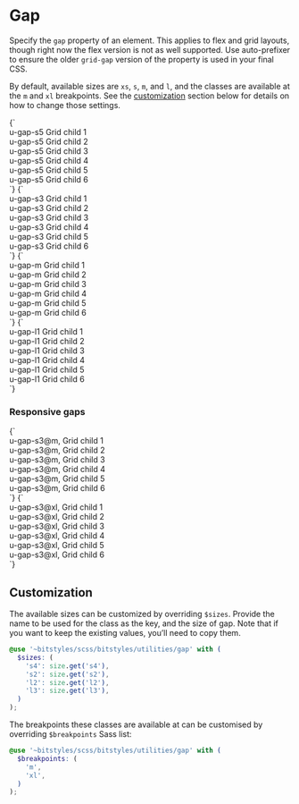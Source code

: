 
<Meta title="Utilities/gap" />

# Gap

Specify the `gap` property of an element. This applies to flex and grid layouts, though right now the flex version is not as well supported. Use auto-prefixer to ensure the older `grid-gap` version of the property is used in your final CSS.

By default, available sizes are `xs`, `s`, `m`, and `l`, and the classes are available at the `m` and `xl` breakpoints. See the [customization](#customization) section below for details on how to change those settings.

<Canvas>
  <Story name="u-gap-s5">
    {`
      <div class="u-grid u-padding-m u-gap-s5 u-bg-grayscale-light">
        <div class="u-bg-grayscale-light-3 u-padding-m a-card">u-gap-s5 Grid child 1</div>
        <div class="u-bg-grayscale-light-3 u-padding-m a-card">u-gap-s5 Grid child 2</div>
        <div class="u-bg-grayscale-light-3 u-padding-m a-card">u-gap-s5 Grid child 3</div>
        <div class="u-bg-grayscale-light-3 u-padding-m a-card">u-gap-s5 Grid child 4</div>
        <div class="u-bg-grayscale-light-3 u-padding-m a-card">u-gap-s5 Grid child 5</div>
        <div class="u-bg-grayscale-light-3 u-padding-m a-card">u-gap-s5 Grid child 6</div>
      </div>
    `}
  </Story>
  <Story name="u-gap-s3">
    {`
      <div class="u-grid u-padding-m u-gap-s3 u-bg-grayscale-light">
        <div class="u-bg-grayscale-light-3 u-padding-m a-card">u-gap-s3 Grid child 1</div>
        <div class="u-bg-grayscale-light-3 u-padding-m a-card">u-gap-s3 Grid child 2</div>
        <div class="u-bg-grayscale-light-3 u-padding-m a-card">u-gap-s3 Grid child 3</div>
        <div class="u-bg-grayscale-light-3 u-padding-m a-card">u-gap-s3 Grid child 4</div>
        <div class="u-bg-grayscale-light-3 u-padding-m a-card">u-gap-s3 Grid child 5</div>
        <div class="u-bg-grayscale-light-3 u-padding-m a-card">u-gap-s3 Grid child 6</div>
      </div>
    `}
  </Story>
  <Story name="u-gap-m">
    {`
      <div class="u-grid u-padding-m u-gap-m u-bg-grayscale-light">
        <div class="u-bg-grayscale-light-3 u-padding-m a-card">u-gap-m Grid child 1</div>
        <div class="u-bg-grayscale-light-3 u-padding-m a-card">u-gap-m Grid child 2</div>
        <div class="u-bg-grayscale-light-3 u-padding-m a-card">u-gap-m Grid child 3</div>
        <div class="u-bg-grayscale-light-3 u-padding-m a-card">u-gap-m Grid child 4</div>
        <div class="u-bg-grayscale-light-3 u-padding-m a-card">u-gap-m Grid child 5</div>
        <div class="u-bg-grayscale-light-3 u-padding-m a-card">u-gap-m Grid child 6</div>
      </div>
    `}
  </Story>
  <Story name="u-gap-l1">
    {`
      <div class="u-grid u-padding-m u-gap-l1 u-bg-grayscale-light">
        <div class="u-bg-grayscale-light-3 u-padding-m a-card">u-gap-l1 Grid child 1</div>
        <div class="u-bg-grayscale-light-3 u-padding-m a-card">u-gap-l1 Grid child 2</div>
        <div class="u-bg-grayscale-light-3 u-padding-m a-card">u-gap-l1 Grid child 3</div>
        <div class="u-bg-grayscale-light-3 u-padding-m a-card">u-gap-l1 Grid child 4</div>
        <div class="u-bg-grayscale-light-3 u-padding-m a-card">u-gap-l1 Grid child 5</div>
        <div class="u-bg-grayscale-light-3 u-padding-m a-card">u-gap-l1 Grid child 6</div>
      </div>
    `}
  </Story>
</Canvas>

### Responsive gaps

<Canvas isColumn>
  <Story name="u-gap-s3@m">
    {`
      <div class="u-grid u-padding-m u-gap-s3@m u-bg-grayscale-light">
        <div class="u-bg-grayscale-light-3 u-padding-m a-card">u-gap-s3@m, Grid child 1</div>
        <div class="u-bg-grayscale-light-3 u-padding-m a-card">u-gap-s3@m, Grid child 2</div>
        <div class="u-bg-grayscale-light-3 u-padding-m a-card">u-gap-s3@m, Grid child 3</div>
        <div class="u-bg-grayscale-light-3 u-padding-m a-card">u-gap-s3@m, Grid child 4</div>
        <div class="u-bg-grayscale-light-3 u-padding-m a-card">u-gap-s3@m, Grid child 5</div>
        <div class="u-bg-grayscale-light-3 u-padding-m a-card">u-gap-s3@m, Grid child 6</div>
      </div>
    `}
  </Story>
  <Story name="u-gap-s3@xl">
    {`
      <div class="u-grid u-padding-m u-gap-s3@xl u-bg-grayscale-light">
        <div class="u-bg-grayscale-light-3 u-padding-m a-card">u-gap-s3@xl, Grid child 1</div>
        <div class="u-bg-grayscale-light-3 u-padding-m a-card">u-gap-s3@xl, Grid child 2</div>
        <div class="u-bg-grayscale-light-3 u-padding-m a-card">u-gap-s3@xl, Grid child 3</div>
        <div class="u-bg-grayscale-light-3 u-padding-m a-card">u-gap-s3@xl, Grid child 4</div>
        <div class="u-bg-grayscale-light-3 u-padding-m a-card">u-gap-s3@xl, Grid child 5</div>
        <div class="u-bg-grayscale-light-3 u-padding-m a-card">u-gap-s3@xl, Grid child 6</div>
      </div>
    `}
  </Story>
</Canvas>

## Customization

The available sizes can be customized by overriding `$sizes`. Provide the name to be used for the class as the key, and the size of gap. Note that if you want to keep the existing values, you’ll need to copy them.

```scss
@use '~bitstyles/scss/bitstyles/utilities/gap' with (
  $sizes: (
    's4': size.get('s4'),
    's2': size.get('s2'),
    'l2': size.get('l2'),
    'l3': size.get('l3'),
  )
);
```

The breakpoints these classes are available at can be customised by overriding `$breakpoints` Sass list:

```scss
@use '~bitstyles/scss/bitstyles/utilities/gap' with (
  $breakpoints: (
    'm',
    'xl',
  )
);
```
